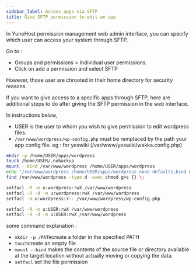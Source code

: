 ```yaml
---
sidebar_label: Access apps via SFTP
title: Give SFTP permission to edit an app
---
```


In YunoHost permission management web admin interface, you can specify which user can access your system through SFTP.

Go to : 
- Groups and permissions > Individual user permissions. 
- Click on add a permission and select SFTP

However, those user are chrooted in their home directory for security reasons.

If you want to give access to a specific apps through SFTP, here are additional steps to do after giving the SFTP permission in the web interface.

In instructions below, 
- USER is the user to whom you wish to give permission to edit wordpress files.
- `/var/www/wordpress/wp-config.php`  must be remplaced by the path your app config file. eg : for yeswiki (/var/www/yeswiki/wakka.config.php)

```bash
mkdir -p /home/USER/apps/wordpress
touch /home/USER/.nobackup
mount --bind /var/www/wordpress /home/USER/apps/wordpress
echo "/var/www/wordpress /home/USER/apps/wordpress none defaults,bind 0 0" >> /etc/fstab
find /var/www/wordpress -type d -exec chmod g+s {} \;

setfacl -R -m u:wordpress:rwX /var/www/wordpress
setfacl -R -d -m u:wordpress:rwX /var/www/wordpress
setfacl -m u:wordpress:r-- /var/www/wordpress/wp-config.php

setfacl -R -m u:USER:rwX /var/www/wordpress
setfacl -R -d -m u:USER:rwX /var/www/wordpress
```
some command explanation :
- `mkdir -p /PATH`create a folder in the specified PATH
- `touch`create an empty file
- `mount --bind` makes the contents of the source file or directory available at the target location without actually moving or copying the data.
- `setfacl` set the file permission
